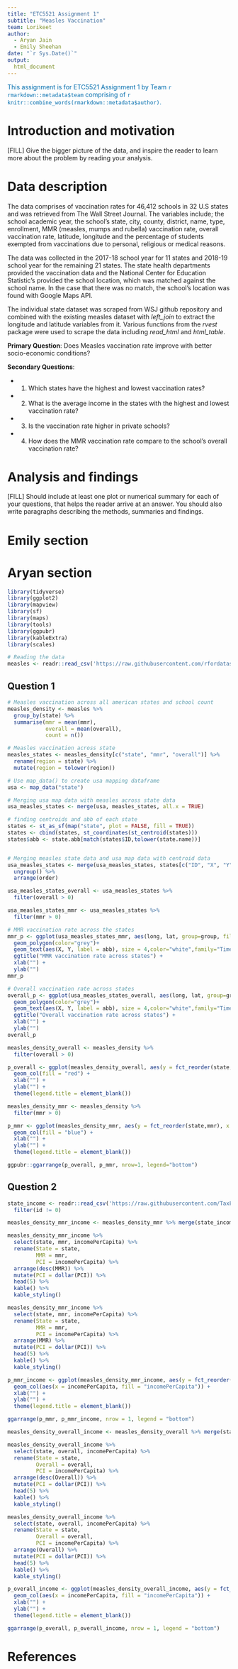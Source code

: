 ```yaml
---
title: "ETC5521 Assignment 1"
subtitle: "Measles Vaccination"
team: Lorikeet
author:
  - Aryan Jain
  - Emily Sheehan
date: "`r Sys.Date()`"
output: 
  html_document
---
```


[This assignment is for ETC5521 Assignment 1 by Team `r rmarkdown::metadata$team` comprising of `r knitr::combine_words(rmarkdown::metadata$author)`.]{style="color:#006DAE;"}


# Introduction and motivation

[FILL] Give the bigger picture of the data, and inspire the reader to learn more about the problem by reading your analysis. 

# Data description

The data comprises of vaccination rates for 46,412 schools in 32 U.S states and was retrieved from The Wall Street Journal. The variables include; the school academic year, the school's state, city, county, district, name, type, enrollment, MMR (measles, mumps and rubella) vaccination rate, overall vaccination rate, latitude, longitude and the percentage of students exempted from vaccinations due to personal, religious or medical reasons. 

The data was collected in the 2017-18 school year for 11 states and 2018-19 school year for the remaining 21 states. The state health departments provided the vaccination data and the National Center for Education Statistic's provided the school location, which was matched against the school name. In the case that there was no match, the school's location was found with Google Maps API. 

The individual state dataset was scraped from WSJ github repository and combined with the existing measles dataset with *left_join* to extract the longitude and latitude variables from it. Various functions from the *rvest* package were used to scrape the data including *read_html* and *html_table*.

**Primary Question**: Does Measles vaccination rate improve with better socio-economic conditions?

**Secondary Questions**:

- 1. Which states have the highest and lowest vaccination rates?
- 2. What is the average income in the states with the highest and lowest vaccination rate?
- 3. Is the vaccination rate higher in private schools?
- 4. How does the MMR vaccination rate compare to the school's overall vaccination rate?


# Analysis and findings

[FILL] Should include at least one plot or numerical summary for each of your questions, that helps the reader arrive at an answer. You should also write paragraphs describing the methods, summaries and findings. 

# Emily section

# Aryan section

```r
library(tidyverse)
library(ggplot2)
library(mapview)
library(sf)
library(maps)
library(tools)
library(ggpubr)
library(kableExtra)
library(scales)
```

```r
# Reading the data
measles <- readr::read_csv('https://raw.githubusercontent.com/rfordatascience/tidytuesday/master/data/2020/2020-02-25/measles.csv')
```

## Question 1

```r
# Measles vaccination across all american states and school count
measles_density <- measles %>%
  group_by(state) %>%
  summarise(mmr = mean(mmr),
            overall = mean(overall),
            count = n())

# Measles vaccination across state
measles_states <- measles_density[c("state", "mmr", "overall")] %>%
  rename(region = state) %>%
  mutate(region = tolower(region))

```

```r
# Use map_data() to create usa mapping dataframe
usa <- map_data("state")

# Merging usa map data with measles across state data
usa_measles_states <- merge(usa, measles_states, all.x = TRUE)

# finding centroids and abb of each state
states <- st_as_sf(map("state", plot = FALSE, fill = TRUE))
states <- cbind(states, st_coordinates(st_centroid(states)))
states$abb <- state.abb[match(states$ID,tolower(state.name))]


# Merging measles state data and usa map data with centroid data
usa_measles_states <- merge(usa_measles_states, states[c("ID", "X", "Y", "abb")], by.x = "region", by.y = "ID") %>%
  ungroup() %>%
  arrange(order)

usa_measles_states_overall <- usa_measles_states %>%
  filter(overall > 0)

usa_measles_states_mmr <- usa_measles_states %>%
  filter(mmr > 0)
```

```r
# MMR vaccination rate across the states
mmr_p <- ggplot(usa_measles_states_mmr, aes(long, lat, group=group, fill=mmr)) +
  geom_polygon(color="grey")+
  geom_text(aes(X, Y, label = abb), size = 4,color="white",family="Times") +
  ggtitle("MMR vaccination rate across states") +
  xlab("") +
  ylab("")
mmr_p
```

```r
# Overall vaccination rate across states
overall_p <- ggplot(usa_measles_states_overall, aes(long, lat, group=group, fill=overall)) +
  geom_polygon(color="grey")+
  geom_text(aes(X, Y, label = abb), size = 4,color="white",family="Times") +
  ggtitle("Overall vaccination rate across states") +
  xlab("") +
  ylab("")
overall_p
```

```r
measles_density_overall <- measles_density %>%
  filter(overall > 0)

p_overall <- ggplot(measles_density_overall, aes(y = fct_reorder(state,overall), x = overall, color = "Overall")) +
  geom_col(fill = "red") +
  xlab("") +
  ylab("") +
  theme(legend.title = element_blank())
```

```r
measles_density_mmr <- measles_density %>%
  filter(mmr > 0)

p_mmr <- ggplot(measles_density_mmr, aes(y = fct_reorder(state,mmr), x = mmr, color = "MMR")) +
  geom_col(fill = "blue") +
  xlab("") +
  ylab("") +
  theme(legend.title = element_blank())
```

```r
ggpubr::ggarrange(p_overall, p_mmr, nrow=1, legend="bottom")
```

## Question 2

```r
state_income <- readr::read_csv('https://raw.githubusercontent.com/TaxFoundation/facts-and-figures/master/42-income-per-capita-by-state.csv') %>%
  filter(id != 0)
```

```r
measles_density_mmr_income <- measles_density_mmr %>% merge(state_income[c("stateName", "incomePerCapita")], by.x = "state", by.y = "stateName")
```

```r
measles_density_mmr_income %>%
  select(state, mmr, incomePerCapita) %>%
  rename(State = state, 
         MMR = mmr, 
         PCI = incomePerCapita) %>%
  arrange(desc(MMR)) %>%
  mutate(PCI = dollar(PCI)) %>%
  head(5) %>%
  kable() %>%
  kable_styling()
```

```r
measles_density_mmr_income %>%
  select(state, mmr, incomePerCapita) %>%
  rename(State = state, 
         MMR = mmr, 
         PCI = incomePerCapita) %>%
  arrange(MMR) %>%
  mutate(PCI = dollar(PCI)) %>%
  head(5) %>%
  kable() %>%
  kable_styling()
```

```r
p_mmr_income <- ggplot(measles_density_mmr_income, aes(y = fct_reorder(state,mmr))) +
  geom_col(aes(x = incomePerCapita, fill = "incomePerCapita")) +
  xlab("") +
  ylab("") +
  theme(legend.title = element_blank())
```

```r
ggarrange(p_mmr, p_mmr_income, nrow = 1, legend = "bottom")
```

```r
measles_density_overall_income <- measles_density_overall %>% merge(state_income[c("stateName", "incomePerCapita")], by.x = "state", by.y = "stateName")
```

```r
measles_density_overall_income %>%
  select(state, overall, incomePerCapita) %>%
  rename(State = state, 
         Overall = overall, 
         PCI = incomePerCapita) %>%
  arrange(desc(Overall)) %>%
  mutate(PCI = dollar(PCI)) %>%
  head(5) %>%
  kable() %>%
  kable_styling()
```

```r
measles_density_overall_income %>%
  select(state, overall, incomePerCapita) %>%
  rename(State = state, 
         Overall = overall, 
         PCI = incomePerCapita) %>%
  arrange(Overall) %>%
  mutate(PCI = dollar(PCI)) %>%
  head(5) %>%
  kable() %>%
  kable_styling()
```

```r
p_overall_income <- ggplot(measles_density_overall_income, aes(y = fct_reorder(state,overall))) +
  geom_col(aes(x = incomePerCapita, fill = "incomePerCapita")) +
  xlab("") +
  ylab("") +
  theme(legend.title = element_blank())
```

```r
ggarrange(p_overall, p_overall_income, nrow = 1, legend = "bottom")
```

# References
